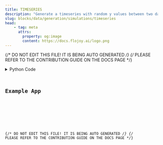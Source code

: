 ```yaml
---
title: TIMESERIES
description: "Generate a timeseries with random y values between two dates."
slug: blocks/data/generation/simulations/timeseries
head:
    - tag: meta
      attrs:
        property: og:image
        content: https://docs.flojoy.ai/logo.png
---
```


{/* DO NOT EDIT THIS FILE! IT IS BEING AUTO GENERATED */}
{/* PLEASE REFER TO THE CONTRIBUTION GUIDE ON THE DOCS PAGE */}


<DownloadStudioBanner />
<PythonDocsDisplay docstring={block_data["docstring"]} />
<details>
<summary>Python Code</summary>



<Code code={pythonCode} lang="py" wrap theme="dracula" />

[Find this Flojoy Block on GitHub](https://github.com/flojoy-ai/blocks/blob/main/blocks/DATA/GENERATION/SIMULATIONS/TIMESERIES/TIMESERIES.py)

</details>

## Example App


<GetHelpWidget />


<AppDisplay app={app} blockName="TIMESERIES" client:visible />


<Example />

{/* DO NOT EDIT THIS FILE! IT IS BEING AUTO GENERATED */}
{/* PLEASE REFER TO THE CONTRIBUTION GUIDE ON THE DOCS PAGE */}
